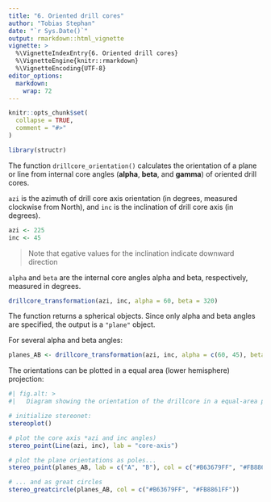 ```yaml
---
title: "6. Oriented drill cores"
author: "Tobias Stephan"
date: "`r Sys.Date()`"
output: rmarkdown::html_vignette
vignette: >
  %\VignetteIndexEntry{6. Oriented drill cores}
  %\VignetteEngine{knitr::rmarkdown}
  %\VignetteEncoding{UTF-8}
editor_options: 
  markdown: 
    wrap: 72
---
```


```r
knitr::opts_chunk$set(
  collapse = TRUE,
  comment = "#>"
)
```

```r
library(structr)
```

The function `drillcore_orientation()` calculates the orientation of a plane or line from internal core angles (**alpha**, **beta**, and **gamma**) of oriented drill cores.

`azi` is the azimuth of drill core axis orientation (in degrees, measured clockwise from North), and `inc` is the inclination of drill core axis (in degrees). 

```r
azi <- 225
inc <- 45
```
> Note that egative values for the inclination indicate downward direction

`alpha` and `beta` are the internal core angles alpha and beta, respectively, measured in degrees.

```r
drillcore_transformation(azi, inc, alpha = 60, beta = 320)
```
The function returns a spherical objects. Since only alpha and beta angles are specified, the output is a `"plane"` object.

For several alpha and beta angles:
```r
planes_AB <- drillcore_transformation(azi, inc, alpha = c(60, 45), beta = c(320, 220))
```

The orientations can be plotted in a equal area (lower hemisphere) projection:
```r
#| fig.alt: >
#|   Diagram showing the orientation of the drillcore in a equal-area projection

# initialize stereonet:
stereoplot()

# plot the core axis *azi and inc angles)
stereo_point(Line(azi, inc), lab = "core-axis")

# plot the plane orientations as poles...
stereo_point(planes_AB, lab = c("A", "B"), col = c("#B63679FF", "#FB8861FF"))

# ... and as great circles
stereo_greatcircle(planes_AB, col = c("#B63679FF", "#FB8861FF"))
```
